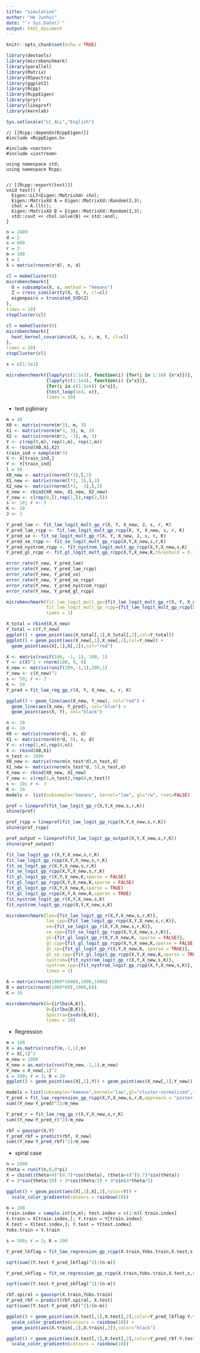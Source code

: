 ```yaml
---
title: "simulation"
author: "He Junhui"
date: "`r Sys.Date()`"
output: html_document
---
```


```r
knitr::opts_chunk$set(echo = TRUE)
```

```r
library(devtools)
library(microbenchmark)
library(parallel)
library(Matrix)
library(RSpectra)
library(ggplot2)
library(Rcpp)
library(RcppEigen)
library(pryr)
library(lineprof)
library(kernlab)
```

```r
Sys.setlocale("LC_ALL","English")
```

```Rcpp
// [[Rcpp::depends(RcppEigen)]]
#include <RcppEigen.h>

#include <vector>
#include <iostream>

using namespace std;
using namespace Rcpp;


// [[Rcpp::export(test)]]
void test() {
  Eigen::LLT<Eigen::MatrixXd> chol;
  Eigen::MatrixXd A = Eigen::MatrixXd::Random(3,3);
  chol = A.llt();
  Eigen::MatrixXd B = Eigen::MatrixXd::Random(3,3);
  std::cout << chol.solve(B) << std::endl;
}
```


```r
n = 2400
d = 2
s = 600
r = 3
m = 100
t = 1
X = matrix(rnorm(n*d), n, d)
```

```r
cl = makeCluster(8)
microbenchmark({
  U = subsample(X, s, method = "kmeans")
  Z = cross_similarity(X, U, r, cl=cl)
  eigenpairs = truncated_SVD(Z)
},
times = 10)
stopCluster(cl)
```

```r
cl = makeCluster(8)
microbenchmark({
  heat_kernel_covariance(X, s, r, m, t, cl=cl)
},
times = 10)
stopCluster(cl)
```

```r
x = c(1:1e2)
```



```r
microbenchmark({lapply(c(1:1e3), function(i) {for(j in 1:10) {x*x}})},
               {lapply(c(1:1e4), function(i) {x*x})},
               {for(i in c(1:1e4)) {x*x}},
               {test_loop(1e4, x)},
               times = 10)
```



+ test pgbinary



```r
m = 10
X0 <- matrix(rnorm(m*3), m, 3)
X1 <- matrix(rnorm(m*3, 3), m, 3)
X2 <- matrix(rnorm(m*3, -3), m, 3)
Y <- c(rep(0,m), rep(1,m), rep(2,m))
X <- rbind(X0,X1,X2)
train_ind = sample(m*3)
X <- X[train_ind,]
Y <- Y[train_ind]
l = 50
X0_new <- matrix(rnorm(l*3),l,3)
X1_new <- matrix(rnorm(l*3, 3),l,3)
X2_new <- matrix(rnorm(l*3, -3),l,3)
X_new <- rbind(X0_new, X1_new, X2_new)
Y_new <- c(rep(0,l),rep(1,l),rep(2,l))
s <- 10; r <- 3
K <- 10
J <- 3
```

```r
Y_pred_lae <- fit_lae_logit_mult_gp_r(X, Y, X_new, J, s, r, K)
Y_pred_lae_rcpp <- fit_lae_logit_mult_gp_rcpp(X, Y, X_new, s, r, K)
Y_pred_se <- fit_se_logit_mult_gp_r(X, Y, X_new, J, s, r, K)
Y_pred_se_rcpp <- fit_se_logit_mult_gp_rcpp(X,Y,X_new,s,r,K)
Y_pred_nystrom_rcpp <- fit_nystrom_logit_mult_gp_rcpp(X,Y,X_new,s,K)
Y_pred_gl_rcpp <- fit_gl_logit_mult_gp_rcpp(X,Y,X_new,K,threshold = 0.1)
```

```r
error_rate(Y_new, Y_pred_lae)
error_rate(Y_new, Y_pred_lae_rcpp)
error_rate(Y_new, Y_pred_se)
error_rate(Y_new, Y_pred_se_rcpp)
error_rate(Y_new, Y_pred_nystrom_rcpp)
error_rate(Y_new, Y_pred_gl_rcpp)
```



```r
microbenchmark(fit_lae_logit_mult_gp={fit_lae_logit_mult_gp_r(X, Y, X_new, J, s, r, K)},
               fit_lae_logit_mult_gp_rcpp={fit_lae_logit_mult_gp_rcpp(X, Y, X_new, s, r, K)},
               times = 1)
```

```r
X_total = rbind(X,X_new)
Y_total = c(Y,Y_new)
ggplot() + geom_point(aes(X_total[,1],X_total[,2],col=Y_total))
ggplot() + geom_point(aes(X_new[,1],X_new[,2],col=Y_new)) +
  geom_point(aes(X[,1],X[,2]),col="red")
```

```r
X <- matrix(runif(100, -1, 1), 100, 1)
Y <- c(X)^2 + rnorm(100, 0, 0)
X_new <- matrix(runif(200,-1,1),200,1)
Y_new <- c(X_new)^2
s <- 50; r <- 3
K <- 50
Y_pred = fit_lae_reg_gp_r(X, Y, X_new, s, r, K)
```

```r
ggplot() + geom_line(aes(X_new, Y_new), col="red") +
  geom_line(aes(X_new, Y_pred), col="blue") +
  geom_point(aes(X, Y), col="black")
```


```r
n <- 10
d <- 10
X0 <- matrix(rnorm(n*d), n, d)
X1 <- matrix(rnorm(n*d, 5), n, d)
Y <- c(rep(1,n),rep(0,n))
X <- rbind(X0,X1)
n_test <- 1000
X0_new <- matrix(rnorm(n_test*d),n_test,d)
X1_new <- matrix(rnorm(n_test*d, 5),n_test,d)
X_new <- rbind(X0_new, X1_new)
Y_new <- c(rep(1,n_test),rep(0,n_test))
s <- 10; r <- 3
K <- 10
models <- list(subsample="kmeans", kernel="lae", gl="rw", root=FALSE)
```



```r
prof = lineprof(fit_lae_logit_gp_r(X,Y,X_new,s,r,K))
shine(prof)
```

```r
prof_rcpp = lineprof(fit_lae_logit_gp_rcpp(X,Y,X_new,s,r,K))
shine(prof_rcpp)
```

```r
prof_output = lineprof(fit_lae_logit_gp_output(X,Y,X_new,s,r,K))
shine(prof_output)
```



```r
fit_lae_logit_gp_r(X,Y,X_new,s,r,K)
fit_lae_logit_gp_rcpp(X,Y,X_new,s,r,K)
fit_se_logit_gp_r(X,Y,X_new,s,r,K)
fit_se_logit_gp_rcpp(X,Y,X_new,s,r,K)
fit_gl_logit_gp_r(X,Y,X_new,K,sparse = FALSE)
fit_gl_logit_gp_rcpp(X,Y,X_new,K,sparse = FALSE)
fit_gl_logit_gp_r(X,Y,X_new,K,sparse = TRUE)
fit_gl_logit_gp_rcpp(X,Y,X_new,K,sparse = TRUE)
fit_nystrom_logit_gp_r(X,Y,X_new,s,K)
fit_nystrom_logit_gp_rcpp(X,Y,X_new,s,K)
```

```r
microbenchmark(lae={fit_lae_logit_gp_r(X,Y,X_new,s,r,K)},
               lae_cpp={fit_lae_logit_gp_rcpp(X,Y,X_new,s,r,K)},
               se={fit_se_logit_gp_r(X,Y,X_new,s,r,K)},
               se_cpp={fit_se_logit_gp_rcpp(X,Y,X_new,s,r,K)},
               gl={fit_gl_logit_gp_r(X,Y,X_new,K, sparse = FALSE)},
               gl_cpp={fit_gl_logit_gp_rcpp(X,Y,X_new,K,sparse = FALSE)},
               gl_sp={fit_gl_logit_gp_r(X,Y,X_new,K, sparse = TRUE)},
               gl_sp_cpp={fit_gl_logit_gp_rcpp(X,Y,X_new,K,sparse = TRUE)},
               nystrom={fit_nystrom_logit_gp_r(X,Y,X_new,s,K)},
               nystrom_cpp={fit_nystrom_logit_gp_rcpp(X,Y,X_new,s,K)},
               times = 1)
```

```r
A = matrix(rnorm(1000*1000),1000,1000)
B = matrix(rnorm(1000*60),1000,60)
K = 10
```


```r
microbenchmark(A={irlba(A,K)},
               B={irlba(B,K)},
               Spectra={svds(B,K)},
               times = 10)
```


+ Regression

```r
m = 100
X = as.matrix(runif(m,-1,1),m)
Y = X[,1]^2
m_new = 1000
X_new = as.matrix(runif(m_new,-1,1),m_new)
Y_new = X_new[,1]^2
s = 100; r = 3; K = 20
ggplot() + geom_point(aes(X[,1],Y)) + geom_point(aes(X_new[,1],Y_new))
```

```r
models = list(subsample="kmeans",kernel="lae",gl="cluster-normalized",root=TRUE)
Y_pred = fit_lae_regression_gp_rcpp(X,Y,X_new,s,r,K,approach = "posterior", models = models)
sum((Y_new-Y_pred)^2)/m_new
```

```r
Y_pred_r = fit_lae_reg_gp_r(X,Y,X_new,s,r,K)
sum((Y_new-Y_pred_r)^2)/m_new
```


```r
rbf = gausspr(X,Y)
Y_pred_rbf = predict(rbf, X_new)
sum((Y_new-Y_pred_rbf)^2)/m_new
```

+ spiral case

```r
n = 2000
theta = runif(n,0,8*pi)
X = cbind((theta+4)^(0.7)*cos(theta), (theta+4)^(0.7)*sin(theta))
Y = 3*sin(theta/10) + 3*cos(theta/2) + 4*sin(4*theta/5)
```

```r
ggplot() + geom_point(aes(X[,1],X[,2],color=Y)) +
  scale_color_gradientn(colours = rainbow(10))
```
```r
m = 100
train.index = sample.int(n,m); test.index = c(1:n)[-train.index]
X.train = X[train.index,]; Y.train = Y[train.index]
X.test = X[test.index,]; Y.test = Y[test.index]
Yobs.train = Y.train
```

```r
s = 500; r = 3; K = 100
```

```r
Y_pred_lkflag = fit_lae_regression_gp_rcpp(X.train,Yobs.train,X.test,s,r,K)
```

```r
sqrt(sum((Y.test-Y_pred_lkflag)^2)/(n-m))
```

```r
Y_pred_skflag = fit_se_regression_gp_rcpp(X.train,Yobs.train,X.test,s,r,K)
```

```r
sqrt(sum((Y.test-Y_pred_skflag)^2)/(n-m))
```


```r
rbf.spiral = gausspr(X.train,Yobs.train)
Y_pred_rbf = predict(rbf.spiral, X.test)
sqrt(sum((Y.test-Y_pred_rbf)^2)/(n-m))
```

```r
ggplot() + geom_point(aes(X.test[,1],X.test[,2],color=Y_pred_lkflag-Y.test)) +
  scale_color_gradientn(colours = rainbow(10)) +
  geom_point(aes(X.train[,1],X.train[,2]),color="black")
```

```r
ggplot() + geom_point(aes(X.test[,1],X.test[,2],color=Y_pred_rbf-Y.test)) +
  scale_color_gradientn(colours = rainbow(10))
```
